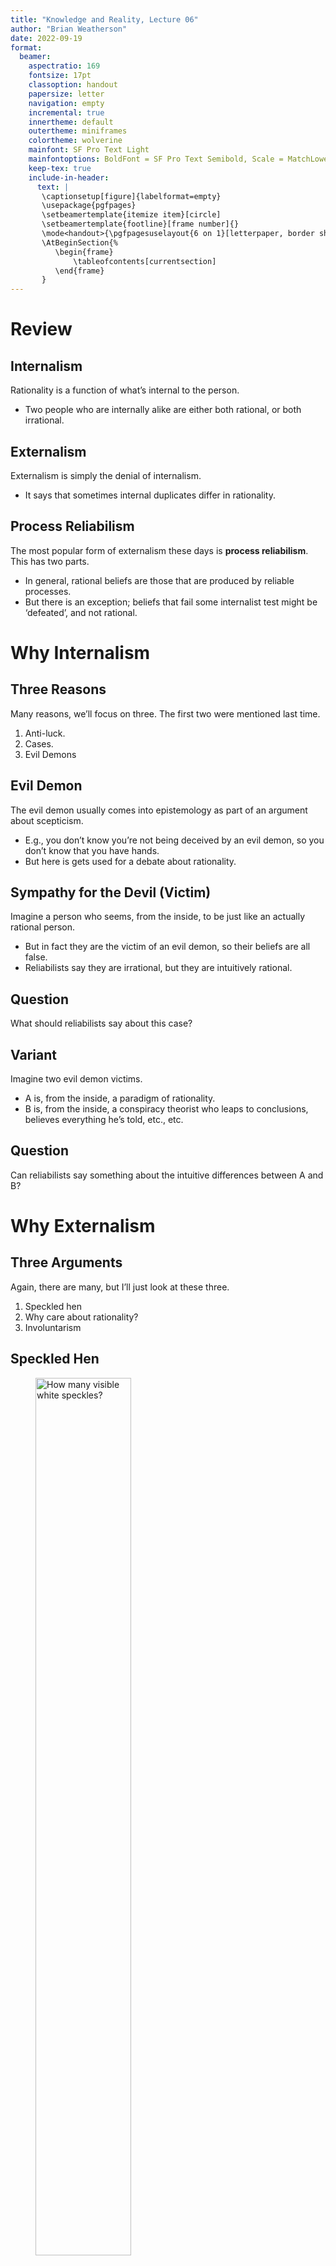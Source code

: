 ```yaml
---
title: "Knowledge and Reality, Lecture 06"
author: "Brian Weatherson"
date: 2022-09-19
format: 
  beamer: 
    aspectratio: 169
    fontsize: 17pt
    classoption: handout
    papersize: letter
    navigation: empty
    incremental: true
    innertheme: default
    outertheme: miniframes
    colortheme: wolverine
    mainfont: SF Pro Text Light
    mainfontoptions: BoldFont = SF Pro Text Semibold, Scale = MatchLowercase
    keep-tex: true
    include-in-header:
      text: |
       \captionsetup[figure]{labelformat=empty}
       \usepackage{pgfpages}
       \setbeamertemplate{itemize item}[circle]
       \setbeamertemplate{footline}[frame number]{}
       \mode<handout>{\pgfpagesuselayout{6 on 1}[letterpaper, border shrink=8mm]}
       \AtBeginSection{%
          \begin{frame}
              \tableofcontents[currentsection]
          \end{frame}
       }
---
```


# Review

## Internalism

Rationality is a function of what's internal to the person.

- Two people who are internally alike are either both rational, or both irrational.

## Externalism

Externalism is simply the denial of internalism.

- It says that sometimes internal duplicates differ in rationality.

## Process Reliabilism

The most popular form of externalism these days is **process reliabilism**. This has two parts.

- In general, rational beliefs are those that are produced by reliable processes.
- But there is an exception; beliefs that fail some internalist test might be 'defeated', and not rational.

# Why Internalism

## Three Reasons

Many reasons, we'll focus on three. The first two were mentioned last time.

1. Anti-luck.
2. Cases.
3. Evil Demons

## Evil Demon

The evil demon usually comes into epistemology as part of an argument about scepticism.

- E.g., you don't know you're not being deceived by an evil demon, so you don't know that you have hands.
- But here is gets used for a debate about rationality.

## Sympathy for the Devil (Victim)

Imagine a person who seems, from the inside, to be just like an actually rational person.

- But in fact they are the victim of an evil demon, so their beliefs are all false.
- Reliabilists say they are irrational, but they are intuitively rational.

## Question

What should reliabilists say about this case?

## Variant

Imagine two evil demon victims.

- A is, from the inside, a paradigm of rationality.
- B is, from the inside, a conspiracy theorist who leaps to conclusions, believes everything he's told, etc., etc.

## Question

Can reliabilists say something about the intuitive differences between A and B?

# Why Externalism

## Three Arguments

Again, there are many, but I'll just look at these three.

1. Speckled hen
2. Why care about rationality?
3. Involuntarism

## Speckled Hen

![How many visible white speckles?](../images/hen.jpg){height=60%}

## Speckled Hen

- The right answer does just depend on your internal states.
- But it seems that any number you came up with by just guessing would not be a rational belief.
- So rationality requires more than internal states, it requires a reliable connection to the world.

## Why Care?

Rationality should be something we care about.

- But if given a choice between being evidence-responsive, and being reliable, we should choose being reliable.
- And same for coherent versus reliable.

## Why Care?

- Belief, in some sense, aims at the truth.
- Rationality means something like doing well in believing.
- So, being rational should mean something like doing well in getting to the truth.
- That means reliability.

## Why Care?

Are there hand-wavy moves on the previous slide that might not hold up to strict scrutiny? Yes!

## Voluntarism

- We evaluate the voluntary parts of human behavior by whether they make sense, and the involuntary parts by whether they work.
- Belief is involuntary.
- So we should evaluate it by how well it works.

## Somewhat Concessive

- This argument concedes that if belief were voluntary, internalism would be plausible/correct.
- But, it says, belief is involuntary.

## Evaluation

Whether someone has, say, a good or bad digestive system is not a strictly internal matter.

- Having a good digestive system just is being good at digesting common foods.
- And what the common foods are is external.
- The involunarists say belief is the same.

## Two Objections

1. Belief really is voluntary.
2. Enough things connected to belief are voluntary that we can use something like internalist criteria.

# Srinivasan

## Short Version

- In cases involving accurate beliefs under oppressive circumstances, reliability is enough for rationality.
- So internalism is false as applied to these rather important actual cases.

## Three Cases

1. Instinctive correct belief.
2. Instinctive correct belief which persists despite counter-evidence.
3. False belief that matches lots of testimony.

## Three Rival Theories

- Internalism.
- This is incompatible with all of the cases.

## Three Rival Theories

- Process reliabilism, with the defeater condition.
- This is incompatible with the second case.

## Three Rival Theories

- I don't know of anyone who has this view, but the third case seems designed to oppose a view that someone probably should have.
- Call it the generous view of rationality.

## Three Rival Theories

Here's how the 'generous' view (my term) works. A belief is rational iff it is:

1. Formed by a reliable process; or
2. Properly based in the evidence.

## Three Rival Theories

No one has this view, but it seems interesting because it gets a lot of cases right, especially evil demon cases.

- But it gets the third of Srinivasan's cases wrong.

## Case Judgments

What do **you** think about the three cases?

## Argument Structure

What role do the cases play in Srinivasan's theory?

1. Trigger snap reactions that theory is judged against?
2. Make us reflect on what we want a theory of good belief for?

## Argument Structure

- My (idiosyncratic) view is that 1 isn't a very good reason to think about cases like these.
- But 2 could be a good reason.

## Cases and Principles

What general lessons about belief can we draw from reflection on these kinds of cases?

## Cues

On the next slide is one kind of argument I think can be drawn from these cases (not sure if it's a fair reading of the paper though).

## Cues

1. Rational, justified belief is a matter of doing well in believing.
2. Doing well in believing, for creatures like us, involves picking up on subtle cues.
3. This is often something that is not available to consciousness, or available to reasoning.
4. So rationality isn't just about reasoning from conscious states.

## Racists and Clairvoyants

To end, let's look at Srinivasan's argument that her examples generalise to promote a simple, or what she calls **radical** externalism.

- I found this part of the argument rather odd.

## Argument by Analogy

1. Nour is justified in believing her host is racist.
2. Nour's case is just like Bonjour's case of Norman.
3. So Norman is justified in his clairvoyant beliefs.

## Argument by Analogy

- Why should we believe premise 2 here?
- I know why an **internalist** should believe it, by stipulation the cases are pretty similar from the inside, but why should an **externalist** believe it?

## Disanalogies

- The Nour example is pretty realistic, the Norman case is totally not.
- There is an explanation for why Nour could have this ability; there is no explanation for Norman.
- Nour's ability is widespread; Norman's is idiosyncratic.

## Group Externalism

So here's a view that is untouched by Srinivasan's example, but agrees with Bonjour about Norman.

- A belief is justified iff it is produced by a process that is reliable, and widely shared among similar people.

## Group Externalism

This could obviously do with some more care about the details - I literally just made it up - but it feels more natural given the Marxist motivations to think about groups than individual reliability.

## For Next Time

Onto the most notorious part of recent epistemology: The Gettier Problem


